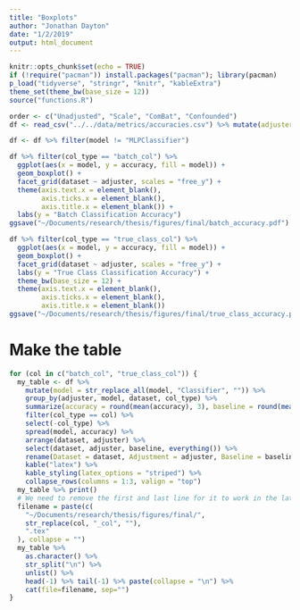 ```yaml
---
title: "Boxplots"
author: "Jonathan Dayton"
date: "1/2/2019"
output: html_document
---
```


```r
knitr::opts_chunk$set(echo = TRUE)
if (!require("pacman")) install.packages("pacman"); library(pacman)
p_load("tidyverse", "stringr", "knitr", "kableExtra")
theme_set(theme_bw(base_size = 12))
source("functions.R")
```

```r
order <- c("Unadjusted", "Scale", "ComBat", "Confounded")
df <- read_csv("../../data/metrics/accuracies.csv") %>% mutate(adjuster = factor(adjuster, levels = order))
```

```r
df <- df %>% filter(model != "MLPClassifier")

df %>% filter(col_type == "batch_col") %>%
  ggplot(aes(x = model, y = accuracy, fill = model)) +
  geom_boxplot() +
  facet_grid(dataset ~ adjuster, scales = "free_y") +
  theme(axis.text.x = element_blank(),
        axis.ticks.x = element_blank(),
        axis.title.x = element_blank()) +
  labs(y = "Batch Classification Accuracy")
ggsave("~/Documents/research/thesis/figures/final/batch_accuracy.pdf")

df %>% filter(col_type == "true_class_col") %>%
  ggplot(aes(x = model, y = accuracy, fill = model)) +
  geom_boxplot() +
  facet_grid(dataset ~ adjuster, scales = "free_y") +
  labs(y = "True Class Classification Accuracy") +
  theme_bw(base_size = 12) +
  theme(axis.text.x = element_blank(),
        axis.ticks.x = element_blank(),
        axis.title.x = element_blank())
ggsave("~/Documents/research/thesis/figures/final/true_class_accuracy.pdf")
```

# Make the table

```r
for (col in c("batch_col", "true_class_col")) {
  my_table <- df %>%
    mutate(model = str_replace_all(model, "Classifier", "")) %>%
    group_by(adjuster, model, dataset, col_type) %>%
    summarize(accuracy = round(mean(accuracy), 3), baseline = round(mean(baseline), 3)) %>%
    filter(col_type == col) %>%
    select(-col_type) %>%
    spread(model, accuracy) %>%
    arrange(dataset, adjuster) %>%
    select(dataset, adjuster, baseline, everything()) %>%
    rename(Dataset = dataset, Adjustment = adjuster, Baseline = baseline) %>%
    kable("latex") %>%
    kable_styling(latex_options = "striped") %>%
    collapse_rows(columns = 1:3, valign = "top")
  my_table %>% print()
  # We need to remove the first and last line for it to work in the latex file...
  filename = paste(c(
    "~/Documents/research/thesis/figures/final/",
    str_replace(col, "_col", ""),
    ".tex"
  ), collapse = "")
  my_table %>% 
    as.character() %>% 
    str_split("\n") %>% 
    unlist() %>%
    head(-1) %>% tail(-1) %>% paste(collapse = "\n") %>% 
    cat(file=filename, sep="")
}
```
